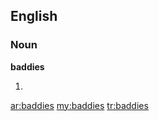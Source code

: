 ==English==
===Noun===
'''baddies'''

# {{plural of|baddie}}

[[ar:baddies]]
[[my:baddies]]
[[tr:baddies]]